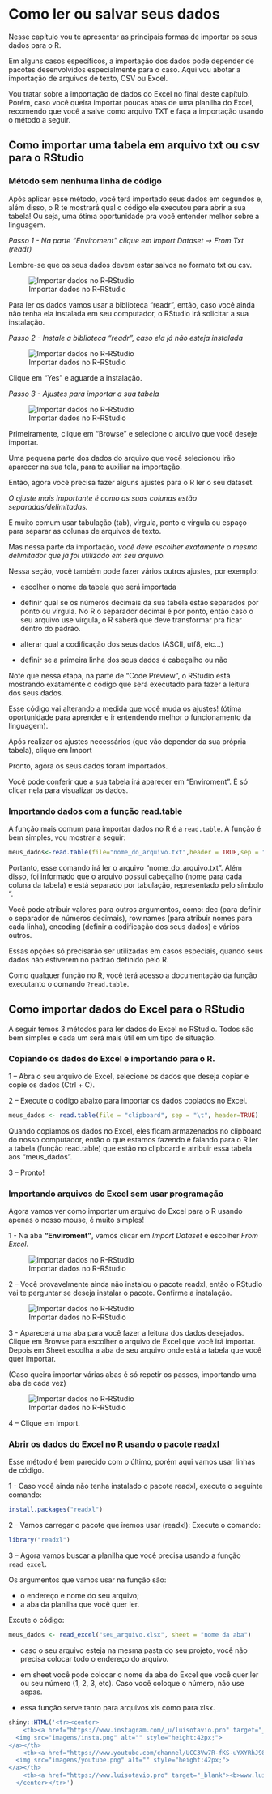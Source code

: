 # Como ler ou salvar seus dados

Nesse capítulo vou te apresentar as principais formas de importar os seus dados para o R.

Em alguns casos específicos, a importação dos dados pode depender de pacotes desenvolvidos especialmente para o caso. Aqui vou abotar a importação de arquivos de texto, CSV ou Excel.

Vou tratar sobre a importação de dados do Excel no final deste capítulo. Porém, caso você queira importar poucas abas de uma planilha do Excel, recomendo que você a salve como arquivo TXT e faça a importação usando o método a seguir. 

## Como importar uma tabela em arquivo txt ou csv para o RStudio

### Método sem nenhuma linha de código

Após aplicar esse método, você terá importado seus dados em segundos e, além disso, o R te mostrará qual o código ele executou para abrir a sua tabela! Ou seja, uma ótima oportunidade pra você entender melhor sobre a linguagem.

*Passo 1 - Na parte “Enviroment” clique em Import Dataset -> From Txt (readr)*

Lembre-se que os seus dados devem estar salvos no formato txt ou csv.

![Importar dados no R-RStudio](imagens/5_importacao1.png)

Para ler os dados vamos usar a biblioteca “readr”, então, caso você ainda não tenha ela instalada em seu computador, o RStudio irá solicitar a sua instalação.

*Passo 2 - Instale a biblioteca “readr”, caso ela já não esteja instalada*

![Importar dados no R-RStudio](imagens/5_importacao2.png)

Clique em “Yes” e aguarde a instalação.

*Passo 3 - Ajustes para importar a sua tabela*

![Importar dados no R-RStudio](imagens/5_importacao3.png)

Primeiramente, clique em “Browse” e selecione o arquivo que você deseje importar.

Uma pequena parte dos dados do arquivo que você selecionou irão aparecer na sua tela, para te auxiliar na importação.

Então, agora você precisa fazer alguns ajustes para o R ler o seu dataset.

*O ajuste mais importante é como as suas colunas estão separadas/delimitadas.*

É muito comum usar tabulação (tab), vírgula, ponto e vírgula ou espaço para separar as colunas de arquivos de texto.

Mas nessa parte da importação, *você deve escolher exatamente o mesmo delimitador que já foi utilizado em seu arquivo.*

Nessa seção, você também pode fazer vários outros ajustes, por exemplo:

- escolher o nome da tabela que será importada

- definir qual se os números decimais da sua tabela estão separados por ponto ou vírgula. No R o separador decimal é por ponto, então caso o seu arquivo use vírgula, o R saberá que deve transformar pra ficar dentro do padrão.

- alterar qual a codificação dos seus dados (ASCII, utf8, etc…)

- definir se a primeira linha dos seus dados é cabeçalho ou não

Note que nessa etapa, na parte de “Code Preview”, o RStudio está mostrando exatamente o código que será executado para fazer a leitura dos seus dados.

Esse código vai alterando a medida que você muda os ajustes! (ótima oportunidade para aprender e ir entendendo melhor o funcionamento da linguagem).

Após realizar os ajustes necessários (que vão depender da sua própria tabela), clique em Import

Pronto, agora os seus dados foram importados.

Você pode conferir que a sua tabela irá aparecer em “Enviroment”. É só clicar nela para visualizar os dados.

### Importando dados com a função read.table

A função mais comum para importar dados no R é a ```read.table```. A função é bem simples, vou mostrar a seguir:

```r
meus_dados<-read.table(file="nome_do_arquivo.txt",header = TRUE,sep = "\t")
```

Portanto, esse comando irá ler o arquivo "nome_do_arquivo.txt". Além disso, foi informado que o arquivo possui cabeçalho (nome para cada coluna da tabela) e está separado por tabulação, representado pelo símbolo "\t".

Você pode atribuir valores para outros argumentos, como: dec (para definir o separador de números decimais), row.names (para atribuir nomes para cada linha), encoding (definir a codificação dos seus dados) e vários outros.

Essas opções só precisarão ser utilizadas em casos especiais, quando seus dados não estiverem no padrão definido pelo R.

Como qualquer função no R, você terá acesso a documentação da função executanto o comando ```?read.table```.

## Como importar dados do Excel para o RStudio

A seguir temos 3 métodos para ler dados do Excel no RStudio. Todos são bem simples e cada um será mais útil em um tipo de situação.

### Copiando os dados do Excel e importando para o R.

1 – Abra o seu arquivo de Excel, selecione os dados que deseja copiar e copie os dados (Ctrl + C).

2 – Execute o código abaixo para importar os dados copiados no Excel.

```r
meus_dados <- read.table(file = "clipboard", sep = "\t", header=TRUE)

```

Quando copiamos os dados no Excel, eles ficam armazenados no clipboard do nosso computador, então o que estamos fazendo é falando para o R ler a tabela (função read.table) que estão no clipboard e atribuir essa tabela aos “meus_dados”.

3 – Pronto!

### Importando arquivos do Excel sem usar programação

Agora vamos ver como importar um arquivo do Excel para o R usando apenas o nosso mouse, é muito simples!

1 - Na aba __“Enviroment”__, vamos clicar em *Import Dataset* e escolher *From Excel*.

![Importar dados no R-RStudio](imagens/5_excel1.png)

2 – Você provavelmente ainda não instalou o pacote readxl, então o RStudio vai te perguntar se deseja instalar o pacote. Confirme a instalação.

![Importar dados no R-RStudio](imagens/5_excel2.png)

3 - Aparecerá uma aba para você fazer a leitura dos dados desejados. Clique em Browse para escolher o arquivo de Excel que você irá importar. Depois em Sheet escolha a aba de seu arquivo onde está a tabela que você quer importar.

(Caso queira importar várias abas é só repetir os passos, importando uma aba de cada vez)

![Importar dados no R-RStudio](imagens/5_excel3.png)

4 – Clique em Import.

### Abrir os dados do Excel no R usando o pacote readxl

Esse método é bem parecido com o último, porém aqui vamos usar linhas de código.

1 - Caso você ainda não tenha instalado o pacote readxl, execute o seguinte comando:

```r
install.packages("readxl")
```

2 - Vamos carregar o pacote que iremos usar (readxl): Execute o comando:

```r
library("readxl")
```

3 – Agora vamos buscar a planilha que você precisa usando a função ```read_excel```.

Os argumentos que vamos usar na função são:

- o endereço e nome do seu arquivo;
- a aba da planilha que você quer ler.

Excute o código:

```r
meus_dados <- read_excel("seu_arquivo.xlsx", sheet = "nome da aba")
```

- caso o seu arquivo esteja na mesma pasta do seu projeto, você não precisa colocar todo o endereço do arquivo.

- em sheet você pode colocar o nome da aba do Excel que você quer ler ou seu número (1, 2, 3, etc). Caso você coloque o número, não use aspas.

- essa função serve tanto para arquivos xls como para xlsx.

```r
shiny::HTML('<tr><center>
    <th><a href="https://www.instagram.com/_u/luisotavio.pro" target="_blank">
  <img src="imagens/insta.png" alt="" style="height:42px;">
</a></th>
    <th><a href="https://www.youtube.com/channel/UCC3Vw7R-fKS-uYXYRhJ983A" target="_blank">
  <img src="imagens/youtube.png" alt="" style="height:42px;">
</a></th>
    <th><a href="https://www.luisotavio.pro" target="_blank"><b>www.luisotavio.pro</b></a></th>
  </center></tr>')
```